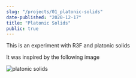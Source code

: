 ```yaml
---
slug: "/projects/01_platonic-solids"
date-published: "2020-12-17"
title: "Platonic Solids"
public: true
---
```



This is an experiment with R3F and platonic solids

<PlatonicSolids />

It was inspired by the following image

![platonic solids](./platonic-solids.jpg)